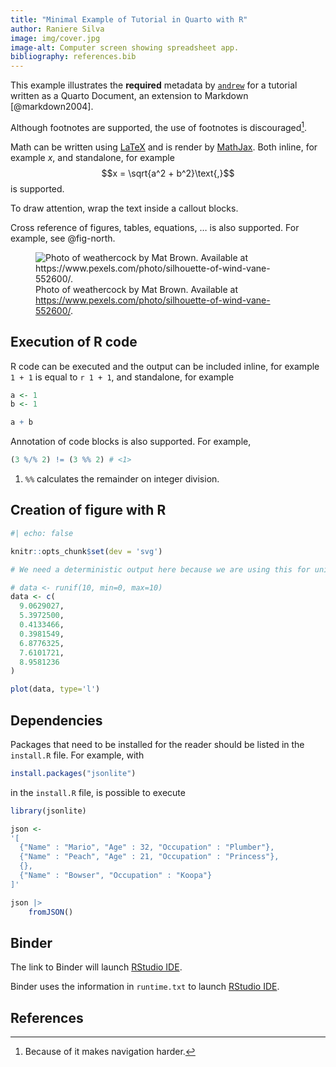 ```yaml
---
title: "Minimal Example of Tutorial in Quarto with R"
author: Raniere Silva
image: img/cover.jpg
image-alt: Computer screen showing spreadsheet app.
bibliography: references.bib
---
```


This example illustrates the **required** metadata by [`andrew`](https://github.com/GESIS-Methods-Hub/andrew) for a tutorial written as a Quarto Document, an extension to Markdown [@markdown2004].

Although footnotes are supported, the use of footnotes is discouraged[^1].

[^1]: Because of it makes navigation harder.

Math can be written using [LaTeX](https://www.latex-project.org/) and is render by [MathJax](https://www.mathjax.org/). Both inline, for example $x$, and standalone, for example $$x = \sqrt{a^2 + b^2}\text{,}$$ is supported.

::: {.callout-important}

To draw attention, wrap the text inside a callout blocks.

:::

Cross reference of figures, tables, equations, ... is also supported. For example, see @fig-north.

![Photo of weathercock by Mat Brown. Available at <https://www.pexels.com/photo/silhouette-of-wind-vane-552600/>.](img/north.jpg){#fig-north}

## Execution of R code

R code can be executed and the output can be included inline, for example `1 + 1` is equal to `r 1 + 1`, and standalone, for example

```r
a <- 1
b <- 1

a + b
```

Annotation of code blocks is also supported. For example,

```r
(3 %/% 2) != (3 %% 2) # <1>
```
1. `%%` calculates the remainder on integer division.

## Creation of figure with R

```r
#| echo: false

knitr::opts_chunk$set(dev = 'svg')
```

```r
# We need a deterministic output here because we are using this for unit testing.

# data <- runif(10, min=0, max=10)
data <- c(
  9.0629027,
  5.3972500,
  0.4133466,
  0.3981549,
  6.8776325,
  7.6101721,
  8.9581236
)

plot(data, type='l')
```

## Dependencies

Packages that need to be installed for the reader should be listed in the `install.R` file. For example, with

```r
install.packages("jsonlite")
```

in the `install.R` file, is possible to execute

```r
library(jsonlite)

json <-
'[
  {"Name" : "Mario", "Age" : 32, "Occupation" : "Plumber"}, 
  {"Name" : "Peach", "Age" : 21, "Occupation" : "Princess"},
  {},
  {"Name" : "Bowser", "Occupation" : "Koopa"}
]'

json |>
    fromJSON()
```

## Binder

The link to Binder will launch [RStudio IDE](https://posit.co/products/open-source/rstudio-server/).

:::{.callout-important}

Binder uses the information in `runtime.txt` to launch [RStudio IDE](https://posit.co/products/open-source/rstudio-server/).

:::

## References

::: {#refs}
:::
